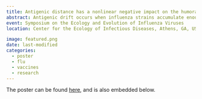 ```yaml
---
title: Antigenic distance has a nonlinear negative impact on the humoral response to seasonal influenza vaccination in elderly individuals even after controlling for preexisting antibody titers
abstract: Antigenic drift occurs when influenza strains accumulate enough mutations to escape immune memory. While antigenic drift is known to be a major problem in the development of influenza vaccines, quantifying the effect of antigenic drift on the immune response after vaccination is more difficult. We use data from an influenza vaccine cohort where a panel of heterologous HAI assays was conducted on each individual's serum samples, and we computed the antigenic distance between each of the assay strains and the strain used for vaccination to estimate the effect of antigenic distance on vaccine immunogenicity. We found nonlinear negative patterns for both H3N2 and H1N1 influenza strains.
event: Symposium on the Ecology and Evolution of Influenza Viruses
location: Center for the Ecology of Infectious Diseases, Athens, GA, USA.

image: featured.png
date: last-modified
categories:
  - poster
  - flu
  - vaccines
  - research
---
```


The poster can be found [here](pres.pdf), and is also embedded below.

<object data="pres.pdf" width="100%" height="800" title = "poster" class="objectSet" type="application/pdf">
</object>
